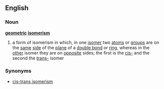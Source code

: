 ==English==
===Noun===
'''[[geometric]] [[isomerism]]'''
#{{chemistry}} a form of isomerism in which, in one [[isomer]] two [[atom]]s or [[group]]s are on the [[same]] [[side]] of the [[plane]] of a [[double bond]] or [[ring]], whereas in the [[other]] isomer they are on [[opposite]] sides; the first is the [[cis-]] and the second the [[trans-]] isomer
===Synonyms===
*[[cis-trans isomerism]]